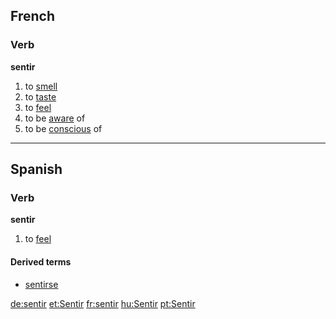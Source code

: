 ==French==
===Verb===
'''sentir'''

# to [[smell]]
# to [[taste]]
# to [[feel]]
# to be [[aware]] of
# to be [[conscious]] of

----

==Spanish==
===Verb===
'''sentir'''

# to [[feel]]

====Derived terms====
*[[sentirse]]

[[de:sentir]]
[[et:Sentir]]
[[fr:sentir]]
[[hu:Sentir]]
[[pt:Sentir]]